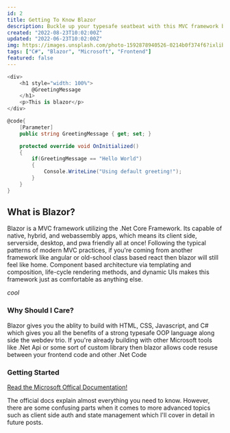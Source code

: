 ```yaml
---
id: 2
title: Getting To Know Blazor
description: Buckle up your typesafe seatbeat with this MVC framework by Microsoft (C#)
created: "2022-08-23T10:02:00Z"
updated: "2022-06-23T10:02:00Z"
img: https://images.unsplash.com/photo-1592878940526-0214b0f374f6?ixlib=rb-1.2.1&ixid=MnwxMjA3fDB8MHxwaG90by1wYWdlfHx8fGVufDB8fHx8&auto=format&fit=crop&w=880&q=80
tags: ["C#", "Blazor", "Microsoft", "Frontend"]
featured: false
---
```


```csharp
<div>
    <h1 style="width: 100%">
        @GreetingMessage
    </h1>
    <p>This is blazor</p>
</div>

@code{
    [Parameter]
    public string GreetingMessage { get; set; }

    protected override void OnInitialized()
    {
        if(GreetingMessage == "Hello World")
        {
            Console.WriteLine("Using default greeting!");
        }
    }
}
```

## What is Blazor?
Blazor is a MVC framework utilizing the .Net Core Framework. 
Its capable of native, hybrid, and webassembly apps, which means its client side, serverside, desktop, and pwa friendly all at once! 
Following the typical patterns of modern MVC practices, if you're coming from another framework like angular or old-school class based react 
then blazor will still feel like home. Component based architecture via templating and composition, life-cycle rendering methods, and dynamic UIs makes 
this framework just as comfortable as anything else. 

*cool*

### Why Should I Care?
Blazor gives you the ablity to build with HTML, CSS, Javascript, and C#
which gives you all the benefits of a strong typesafe OOP language along side the webdev trio. If you're already building with other 
Microsoft tools like .Net Api or some sort of custom library then blazor allows code resuse between your frontend code and other .Net Code   

### Getting Started

[Read the Microsoft Offical Documentation!](https://docs.microsoft.com/en-us/aspnet/core/blazor/?view=aspnetcore-6.0)
 
The official docs explain almost everything you need to know. However, there are some confusing parts when it comes to more advanced topics
such as client side auth and state management which I'll cover in detail in future posts.  

<ProfileCard />